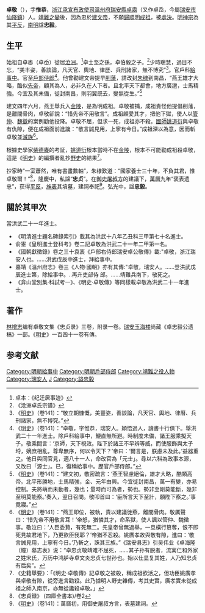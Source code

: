 '''卓敬'''（{{bd|？||1402年||catIdx=Z卓}}），字'''惟恭'''，[[浙江承宣布政使司|浙江承宣布政使司]][[溫州府|溫州府]][[瑞安縣|瑞安縣]][[卓嶴|卓嶴]]（又作卓岙，今屬[[瑞安市|瑞安市]][[仙降鎮|仙降鎮]]）人。[[靖難之變|靖難之變]]後，因為忠於[[建文帝|建文帝]]，不願[[歸順|歸順]][[明成祖|明成祖]]，被[[處決|處決]]。[[明神宗|明神宗]]為其[[平反|平反]]，[[南明|南明]]諡'''忠毅'''。

==生平==
始祖自卓嶴（卓岙）徙居[[沧洲|沧洲]]。<ref>卓本：《纪迁居事迹》</ref>卓士坚之孫，卓伯毅之子。<ref>《沧洲卓氏宗谱》</ref>少時聰慧，過目不忘，“美丰姿，善談論，凡天官、輿地、律歷、兵刑諸家，無不博究”<ref>《[[明史|明史]]》（卷141）：“敬立朝慷慨，美豐姿，善談論，凡天官、輿地、律曆、兵刑諸家，無不博究。”</ref>。官戶科[[給事中|給事中]]。官至[[戶部侍郎|戶部侍郎]]<ref>《[[明史|明史]]》（卷141）：“卓敬，字惟恭，瑞安人。穎悟過人，讀書十行俱下。舉洪武二十一年進士。除戶科給事中，鯁直無所避。時制度未備，諸王服乘擬天子。敬乘間言：‘京師，天下視效。陛下於諸王不早辨等威，而使服飾與太子埒，嫡庶相亂，尊卑無序，何以令天下？’帝曰：‘爾言是，朕慮未及此。’益器重之。他日與同官見，適八十一人，命改官為「元士」。尋以六科為政事本源，又改曰「源士」。已，復稱給事中。歷官戶部侍郎。”</ref>。他曾勸建文帝提早[[削藩|削藩]]，請改封[[朱棣|朱棣]]到南昌，“燕王雄才大略，酷似[[明太祖|先帝]]，顧其為人，必非久在人下者。且北平天下都會，地方廣邈，士馬精強。今宜及其未備，徙封南昌，則羽翼既去，變無從生。”<ref>《[[明史|明史]]》（卷141）：“建文初，敬密疏言：‘燕王智慮絕倫，雄才大略，酷類高帝。北平形勝地，士馬精強，金、元年由興。今宜徙封南昌，萬一有變，亦易控制。夫將萌而未動者，幾也；量時而可為者，勢也。勢非至剛莫能斷，幾非至明莫能察。’奏入，翌日召問。敬叩首曰：‘臣所言天下至計，願陛下察之。’事竟寢。”</ref>

建文四年六月，燕王舉兵入[[金陵|金陵]]，是為明成祖。卓敬被捕，成祖責怪他提倡削藩，是離間骨肉，卓敬卻說：“惜先帝不用敬言”。成祖頗愛其才，把他下獄，使人以[[管仲|管仲]]、[[魏徵|魏徵]]的案例勸他投降。卓敬不屈，但求一死，成祖亦不殺。[[國師|國師]][[姚道衍|姚道衍]]與卓敬有仇隙，便在成祖面前進讒：“敬言誠見用，上寧有今日。”成祖深以為意，因而斬卓敬並[[滅族|滅族]]<ref>《[[明史|明史]]》（卷141）：“燕王即位，被執，責以建議徙燕，離間骨肉。敬厲聲曰：‘惜先帝不用敬言耳！’帝怒，猶憐其才，命系獄，使人諷以管仲、魏徵事。敬泣曰：‘人臣委贄，有死無二。先皇帝曾無過舉，一旦橫行篡奪，恨不即死見故君地下，乃更欲臣我耶？’帝猶不忍殺。姚廣孝故與敬有隙，進曰：‘敬言誠見用，上寧有今日。’乃斬之，誅其三族。”《瑞安县志》引吴伟业《卓海隆（幢）墓志表》说：“卓忠贞敬靖难不屈死，……其子孙有脱者，流寓仁和外家之姓宋氏，万历中鸿胪寺卓文炎忠贞七世孙也。始以仕显复其姓，人乃知忠贞有后矣”。</ref>。

根據史學家[[柴德賡|柴德賡]]的考証，[[姚道衍|姚道衍]]根本當時不在[[金陵|金陵]]，根本不可能勸成祖殺卓敬，這是《[[明史|明史]]》的編撰者亂抄[[野史|野史]]的結果<ref>《史籍舉要》：「《明史·卓敬傳》記卓敬之被殺，稱成祖欲活之，但功臣姚廣孝與卓敬有隙，從旁進言勸殺。此乃據明人野史雜傳，考其史實，廣孝實未從成祖之師入南京，亦無從讒殺卓敬。」</ref>。

抄家時“一室蕭然，唯有書畫數軸”，朱棣歎道：“國家養士三十年，不負其君，惟卓敬爾！”<ref>《忠貞録》 (四庫全書本)/卷2</ref>，隆慶中，私諡“'''忠贞'''”。在[[御史|御史]][[屠叔方|屠叔方]]的建議下，[[萬曆|萬曆]]九年“褒表遗忠”，获得[[平反|平反]]，[[旌表|旌表]]其墳墓，建祠奉祀<ref>《[[明史|明史]]》（卷141）：萬曆初，用御史屠叔方言，表墓建祠。</ref>。弘光中，諡'''忠毅'''。

==關於其甲次==
當洪武二十一年進士。
* 《明清進士題名碑錄索引》載其為洪武十八年乙丑科三甲第七十名進士。
* 俞憲《皇明進士登科考》卷二記卓敬為洪武二十一年二甲第一名。
* 《國朝獻徵錄》卷之三十袁袠《戶部右侍郎瑞安卓公敬傳》載:"卓敬，浙江瑞安人也。……洪武戊辰中進士，拜給事中。
* 嘉靖《溫州府志》卷三《人物·國朝》亦有其傳:"卓敬，瑞安人。……登洪武戊辰進士第，除給事中。..再升吏部侍 郎。……靖難兵南下，敬死之。
* 《弇山堂別集·科試考一》、《明史·卓敬傳》等同樣載卓敬為洪武二十一年進士。

==著作==
[[林增志|林增志]]编有卓敬文集《忠贞录》三卷，附录一卷。[[瑞安|瑞安]][[玉海楼|玉海楼]]尚藏《卓忠毅公遗稿》一部。《[[明史|明史]]》一百四十一卷有傳。 

==参考文献==
{{wikisource|明史/卷141}}
{{Reflist}}

{{洪武二十一年戊辰科殿試金榜}}

{{DEFAULTSORT:Zhuo卓}}
[[Category:明朝給事中|Category:明朝給事中]]
[[Category:明朝戶部侍郎|Category:明朝戶部侍郎]]
[[Category:靖難之役人物|Category:靖難之役人物]]
[[Category:瑞安人|Category:瑞安人]]
[[Category:卓姓|J]]
[[Category:謚忠毅|Category:謚忠毅]]